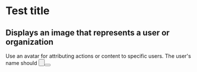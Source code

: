 

<Meta title="MDX|Button"/>

# Test title

## Displays an image that represents a user or organization
Use an avatar for attributing actions or content to specific users. The user's name should
<Preview>
    <Story name="MDX Button">
        <Button label="test MDX"/>
    </Story>
</Preview>

<Props of={Button} />

<Preview>
    <Story name="knobs" parameters={{ decorators: [withKnobs] }}>
        <Button label={text('Label', 'type something')}/>
    </Story>
</Preview>
